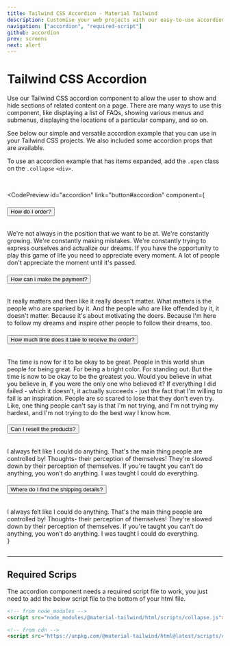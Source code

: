 ```yaml
---
title: Tailwind CSS Accordion - Material Tailwind
description: Customise your web projects with our easy-to-use accordion component for Tailwind CSS using Material Design guidelines.
navigation: ["accordion", "required-script"]
github: accordion
prev: screens
next: alert
---
```


# Tailwind CSS Accordion

Use our Tailwind CSS accordion component to allow the user to show and hide sections of related content on a page. There are many ways to use this component, like displaying a list of FAQs, showing various menus and submenus, displaying the locations of a particular company, and so on.

See below our simple and versatile accordion example that you can use in your Tailwind CSS projects. We also included some accordion props that are available.

To use an accordion example that has items expanded, add the <Code html html>.open</Code> class on the <Code html html>.collapse</Code> `<div>`.

<br />

<CodePreview
  id="accordion"
  link="button#accordion"
  component={
    <div data-collapse="true">
      <div data-collapse-section="true" className="relative mb-3">
        <h6 className="mb-0">
          <button
            className="relative flex items-center w-full p-4 font-semibold text-dark-500 text-left transition-all border-b border-solid cursor-pointer border-slate-100 ease-in text-slate-700 rounded-t-1"
            type="button"
            aria-expanded="true"
            data-collapse-trigger="true"
          >
            <span>How do I order?</span>
            <i 
              className="fa fa-plus absolute right-0 pt-1 text-xs hidden"
              section-open-icon="true"
            ></i>
            <i 
              className="fa fa-minus absolute right-0 pt-1 text-xs"
              section-close-icon="true"
              ></i>
          </button>
        </h6>
        <div data-collapse-content="true" className="overflow-hidden transition-all ease-in-out duration-300">
          <div className="p-4 leading-normal text-sm text-blue-gray-500/80">
            We're not always in the position that we want to be at. We're constantly
            growing. We're constantly making mistakes. We're constantly trying to
            express ourselves and actualize our dreams. If you have the opportunity
            to play this game of life you need to appreciate every moment. A lot of
            people don't appreciate the moment until it's passed.
          </div>
        </div>
      </div>
      <div data-collapse-section="true" className="relative mb-3">
        <h6 className="mb-0">
          <button
            className="relative flex items-center w-full p-4 font-semibold text-dark-500 text-left transition-all border-b border-solid cursor-pointer border-slate-100 ease-in text-slate-700 rounded-t-1"
            type="button"
            aria-expanded="false"
            data-collapse-trigger="true"
          >
            <span>How can i make the payment?</span>
            <i 
              className="fa fa-plus absolute right-0 pt-1 text-xs"
              section-open-icon="true"
            ></i>
            <i 
              className="fa fa-minus absolute right-0 pt-1 text-xs hidden"
              section-close-icon="true"
              ></i>
          </button>
        </h6>
        <div data-collapse-content="true" className="overflow-hidden transition-all ease-in-out duration-300">
          <div className="p-4 leading-normal text-sm text-blue-gray-500/80">
            It really matters and then like it really doesn't matter. What matters
            is the people who are sparked by it. And the people who are like
            offended by it, it doesn't matter. Because it's about motivating the
            doers. Because I'm here to follow my dreams and inspire other people
            to follow their dreams, too.
          </div>
        </div>
      </div>
      <div data-collapse-section="true" className="relative mb-3">
        <h6 className="mb-0">
          <button
            className="relative flex items-center w-full p-4 font-semibold text-dark-500 text-left transition-all border-b border-solid cursor-pointer border-slate-100 ease-in text-slate-700 rounded-t-1"
            type="button"
            aria-expanded="false"
            data-collapse-trigger="true"
          >
            <span>How much time does it take to receive the order?</span>
            <i 
              className="fa fa-plus absolute right-0 pt-1 text-xs"
              section-open-icon="true"
            ></i>
            <i 
              className="fa fa-minus absolute right-0 pt-1 text-xs hidden"
              section-close-icon="true"
              ></i>
          </button>
        </h6>
        <div data-collapse-content="true" className="overflow-hidden transition-all ease-in-out duration-300">
          <div className="p-4 leading-normal text-sm text-blue-gray-500/80">
            The time is now for it to be okay to be great. People in this world
            shun people for being great. For being a bright color. For standing
            out. But the time is now to be okay to be the greatest you. Would you
            believe in what you believe in, if you were the only one who believed
            it? If everything I did failed - which it doesn't, it actually
            succeeds - just the fact that I'm willing to fail is an inspiration.
            People are so scared to lose that they don't even try. Like, one thing
            people can't say is that I'm not trying, and I'm not trying my
            hardest, and I'm not trying to do the best way I know how.
          </div>
        </div>
      </div>
      <div data-collapse-section="true" className="relative mb-3">
        <h6 className="mb-0">
          <button
            className="relative flex items-center w-full p-4 font-semibold text-dark-500 text-left transition-all border-b border-solid cursor-pointer border-slate-100 ease-in text-slate-700 rounded-t-1"
            type="button"
            aria-expanded="false"
            data-collapse-trigger="true"
          >
            <span>Can I resell the products?</span>
            <i 
              className="fa fa-plus absolute right-0 pt-1 text-xs"
              section-open-icon="true"
            ></i>
            <i 
              className="fa fa-minus absolute right-0 pt-1 text-xs hidden"
              section-close-icon="true"
              ></i>
          </button>
        </h6>
        <div data-collapse-content="true" className="overflow-hidden transition-all ease-in-out duration-300">
          <div className="p-4 leading-normal text-sm text-blue-gray-500/80">
            I always felt like I could do anything. That's the main thing people
            are controlled by! Thoughts- their perception of themselves! They're
            slowed down by their perception of themselves. If you're taught you
            can't do anything, you won't do anything. I was taught I could do
            everything.
          </div>
        </div>
      </div>
      <div data-collapse-section="true" className="relative mb-3">
        <h6 className="mb-0">
          <button
            className="relative flex items-center w-full p-4 font-semibold text-dark-500 text-left transition-all border-b border-solid cursor-pointer border-slate-100 ease-in text-slate-700 rounded-t-1"
            type="button"
            aria-expanded="false"
            data-collapse-trigger="true"
          >
            <span>Where do I find the shipping details?</span>
            <i 
              className="fa fa-plus absolute right-0 pt-1 text-xs"
              section-open-icon="true"
            ></i>
            <i 
              className="fa fa-minus absolute right-0 pt-1 text-xs hidden"
              section-close-icon="true"
              ></i>
          </button>
        </h6>
        <div data-collapse-content="true" className="overflow-hidden transition-all ease-in-out duration-300">
          <div className="p-4 leading-normal text-sm text-blue-gray-500/80">
            I always felt like I could do anything. That's the main thing people
            are controlled by! Thoughts- their perception of themselves! They're
            slowed down by their perception of themselves. If you're taught you
            can't do anything, you won't do anything. I was taught I could do
            everything.
          </div>
        </div>
      </div>
    </div>
  }
>
  ```html

  ```
</CodePreview>

---

## Required Scrips

<span id="required-script" className="scroll-mt-56" />

The accordion component needs a required script file to work, you just need to add the below script file to the bottom of your html file.

```html
<!-- from node_modules -->
<script src="node_modules/@material-tailwind/html/scripts/collapse.js"></script>

<!-- from cdn -->
<script src="https://unpkg.com/@material-tailwind/html@latest/scripts/collapse.js"></script>
```
